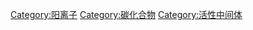 {{Commonscat|Carbocations}}

[[Category:阳离子|Category:阳离子]]
[[Category:碳化合物|Category:碳化合物]]
[[Category:活性中间体|Category:活性中间体]]